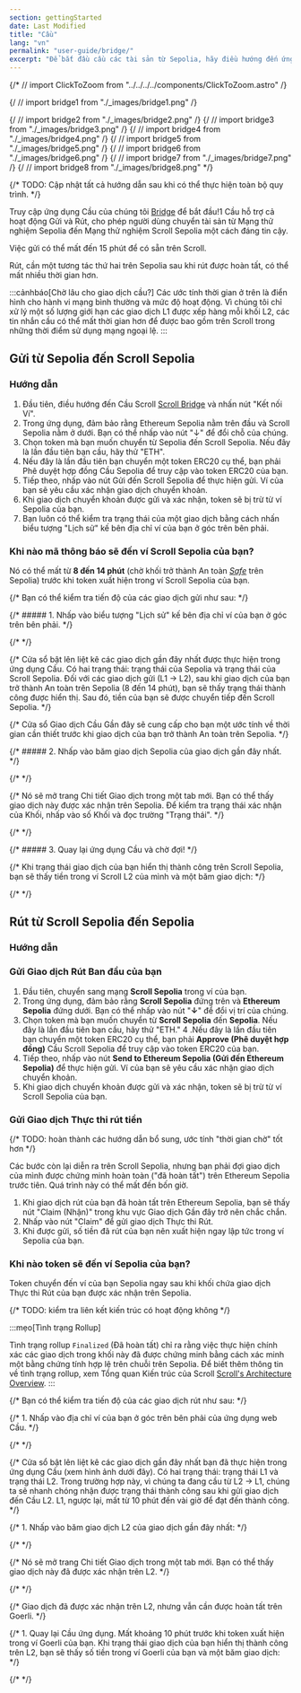 ```yaml
---
section: gettingStarted
date: Last Modified
title: "Cầu"
lang: "vn"
permalink: "user-guide/bridge/"
excerpt: "Để bắt đầu cầu các tài sản từ Sepolia, hãy điều hướng đến ứng dụng cầu cổng thông tin."
---
```


{/* // import ClickToZoom from "../../../../components/ClickToZoom.astro" /}

{/ // import bridge1 from "./_images/bridge1.png" /}

{/ // import bridge2 from "./_images/bridge2.png" /}
{/ // import bridge3 from "./_images/bridge3.png" /}
{/ // import bridge4 from "./_images/bridge4.png" /}
{/ // import bridge5 from "./_images/bridge5.png" /}
{/ // import bridge6 from "./_images/bridge6.png" /}
{/ // import bridge7 from "./_images/bridge7.png" /}
{/ // import bridge8 from "./_images/bridge8.png" */}

{/* TODO: Cập nhật tất cả hướng dẫn sau khi có thể thực hiện toàn bộ quy trình. */}


Truy cập ứng dụng Cầu của chúng tôi [Bridge](https://sepolia.scroll.io/bridge) để bắt đầu!1 Cầu hỗ trợ cả hoạt động Gửi và Rút, cho phép người dùng chuyển tài sản từ Mạng thử nghiệm Sepolia đến Mạng thử nghiệm Scroll Sepolia một cách đáng tin cậy.
[^thanks-hop]: Được fork từ giao diện người dùng của Hop Exchange](https://hop.exchange/)'s UI 🙌

Việc gửi có thể mất đến 15 phút để có sẵn trên Scroll.

Rút, cần một tương tác thứ hai trên Sepolia sau khi rút được hoàn tất, có thể mất nhiều thời gian hơn.

:::cảnhbáo[Chờ lâu cho giao dịch cầu?]
Các ước tính thời gian ở trên là điển hình cho hành vi mạng bình thường và mức độ hoạt động. Vì chúng tôi chỉ xử lý một số lượng giới hạn các giao dịch L1 được xếp hàng mỗi khối L2, các tin nhắn cầu có thể mất thời gian hơn để được bao gồm trên Scroll trong những thời điểm sử dụng mạng ngoại lệ.
:::

## Gửi từ Sepolia đến Scroll Sepolia

### Hướng dẫn

1. Đầu tiên, điều hướng đến Cầu Scroll [Scroll Bridge](https://sepolia.scroll.io/bridge) và nhấn nút "Kết nối Ví".
2. Trong ứng dụng, đảm bảo rằng Ethereum Sepolia nằm trên đầu và Scroll Sepolia nằm ở dưới. Bạn có thể nhấp vào nút "↓" để đổi chỗ của chúng.
3. Chọn token mà bạn muốn chuyển từ Sepolia đến Scroll Sepolia. Nếu đây là lần đầu tiên bạn cầu, hãy thử "ETH".
4. Nếu đây là lần đầu tiên bạn chuyển một token ERC20 cụ thể, bạn phải Phê duyệt hợp đồng Cầu Sepolia để truy cập vào token ERC20 của bạn.
5. Tiếp theo, nhấp vào nút Gửi đến Scroll Sepolia để thực hiện gửi. Ví của bạn sẽ yêu cầu xác nhận giao dịch chuyển khoản.
6. Khi giao dịch chuyển khoản được gửi và xác nhận, token sẽ bị trừ từ ví Sepolia của bạn.
7. Bạn luôn có thể kiểm tra trạng thái của một giao dịch bằng cách nhấn biểu tượng "Lịch sử" kế bên địa chỉ ví của bạn ở góc trên bên phải.

### Khi nào mã thông báo sẽ đến ví Scroll Sepolia của bạn?

Nó có thể mất từ **8 đến 14 phút** (chờ khối trở thành An toàn [_Safe_](https://www.alchemy.com/overviews/ethereum-commitment-levels#what-are-ethereum-commitment-levels) trên Sepolia) trước khi token xuất hiện trong ví Scroll Sepolia của bạn.

{/* Bạn có thể kiểm tra tiến độ của các giao dịch gửi như sau: */}

{/* ##### 1. Nhấp vào biểu tượng "Lịch sử" kế bên địa chỉ ví của bạn ở góc trên bên phải. */}

{/* <ClickToZoom src={bridge1} /> */}

{/* Cửa sổ bật lên liệt kê các giao dịch gần đây nhất được thực hiện trong ứng dụng Cầu. Có hai trạng thái: trạng thái của Sepolia và trạng thái của Scroll Sepolia. Đối với các giao dịch gửi (L1 -> L2), sau khi giao dịch của bạn trở thành An toàn trên Sepolia (8 đến 14 phút), bạn sẽ thấy trạng thái thành công được hiển thị. Sau đó, tiền của bạn sẽ được chuyển tiếp đến Scroll Sepolia. */}

{/* Cửa sổ Giao dịch Cầu Gần đây sẽ cung cấp cho bạn một ước tính về thời gian cần thiết trước khi giao dịch của bạn trở thành An toàn trên Sepolia. */}

{/* ##### 2. Nhấp vào băm giao dịch Sepolia của giao dịch gần đây nhất. */}

{/* <ClickToZoom src={bridge2} /> */}

{/* Nó sẽ mở trang Chi tiết Giao dịch trong một tab mới. Bạn có thể thấy giao dịch này được xác nhận trên Sepolia. Để kiểm tra trạng thái xác nhận của Khối, nhấp vào số Khối và đọc trường "Trạng thái". */}

{/* <ClickToZoom src={bridge3} /> */}

{/* ##### 3. Quay lại ứng dụng Cầu và chờ đợi! */}

{/* Khi trạng thái giao dịch của bạn hiển thị thành công trên Scroll Sepolia, bạn sẽ thấy tiền trong ví Scroll L2 của mình và một băm giao dịch: */}

{/* <ClickToZoom src={bridge4} /> */}

## Rút từ Scroll Sepolia đến Sepolia

### Hướng dẫn

### Gửi Giao dịch Rút Ban đầu của bạn

1. Đầu tiên, chuyển sang mạng **Scroll Sepolia** trong ví của bạn.
2. Trong ứng dụng, đảm bảo rằng **Scroll Sepolia** đứng trên và **Ethereum Sepolia** đứng dưới. Bạn có thể nhấp vào nút "**↓**" để đổi vị trí của chúng.
3. Chọn token mà bạn muốn chuyển từ **Scroll Sepolia** đến **Sepolia**. Nếu đây là lần đầu tiên bạn cầu, hãy thử "ETH."
4 .Nếu đây là lần đầu tiên bạn chuyển một token ERC20 cụ thể, bạn phải **Approve (Phê duyệt hợp đồng)** Cầu Scroll Sepolia để truy cập vào token ERC20 của bạn.
5. Tiếp theo, nhấp vào nút **Send to Ethereum Sepolia (Gửi đến Ethereum Sepolia)** để thực hiện gửi. Ví của bạn sẽ yêu cầu xác nhận giao dịch chuyển khoản.
6. Khi giao dịch chuyển khoản được gửi và xác nhận, token sẽ bị trừ từ ví Scroll Sepolia của bạn.

### Gửi Giao dịch Thực thi rút tiền

{/* TODO: hoàn thành các hướng dẫn bổ sung, ước tính "thời gian chờ" tốt hơn */}

Các bước còn lại diễn ra trên Scroll Sepolia, nhưng bạn phải đợi giao dịch của mình được chứng minh hoàn toàn ("đã hoàn tất") trên Ethereum Sepolia trước tiên. Quá trình này có thể mất đến bốn giờ.

1. Khi giao dịch rút của bạn đã hoàn tất trên Ethereum Sepolia, bạn sẽ thấy nút "Claim (Nhận)" trong khu vực Giao dịch Gần đây trở nên chắc chắn.
2. Nhấp vào nút "Claim" để gửi giao dịch Thực thi Rút.
3. Khi được gửi, số tiền đã rút của bạn nên xuất hiện ngay lập tức trong ví Sepolia của bạn.

### Khi nào token sẽ đến ví Sepolia của bạn?

Token chuyển đến ví của bạn Sepolia ngay sau khi khối chứa giao dịch Thực thi Rút của bạn được xác nhận trên Sepolia.

{/* TODO: kiểm tra liên kết kiến trúc có hoạt động không */}

:::mẹo[Tình trạng Rollup]

Tình trạng rollup `Finalized` (Đã hoàn tất) chỉ ra rằng việc thực hiện chính xác các giao dịch trong khối này đã được chứng minh bằng cách xác minh một bằng chứng tính hợp lệ trên chuỗi trên Sepolia. Để biết thêm thông tin về tình trạng rollup, xem Tổng quan Kiến trúc của Scroll [Scroll's Architecture Overview](/technology).
:::

{/* Bạn có thể kiểm tra tiến độ của các giao dịch rút như sau: */}

{/* 1. Nhấp vào địa chỉ ví của bạn ở góc trên bên phải của ứng dụng web Cầu. */}

{/* <ClickToZoom src={bridge5} /> */}

{/* Cửa sổ bật lên liệt kê các giao dịch gần đây nhất bạn đã thực hiện trong ứng dụng Cầu (xem hình ảnh dưới đây). Có hai trạng thái: trạng thái L1 và trạng thái L2. Trong trường hợp này, vì chúng ta đang cầu từ L2 -> L1, chúng ta sẽ nhanh chóng nhận được trạng thái thành công sau khi gửi giao dịch đến Cầu L2. L1, ngược lại, mất từ 10 phút đến vài giờ để đạt đến thành công. */}

{/* 1. Nhấp vào băm giao dịch L2 của giao dịch gần đây nhất: */}

{/* <ClickToZoom src={bridge6} /> */}

{/* Nó sẽ mở trang Chi tiết Giao dịch trong một tab mới. Bạn có thể thấy giao dịch này đã được xác nhận trên L2. */}

{/* <ClickToZoom src={bridge7} /> */}

{/* Giao dịch đã được xác nhận trên L2, nhưng vẫn cần được hoàn tất trên Goerli. */}

{/* 1. Quay lại Cầu ứng dụng. Mất khoảng 10 phút trước khi token xuất hiện trong ví Goerli của bạn. Khi trạng thái giao dịch của bạn hiển thị thành công trên L2, bạn sẽ thấy số tiền trong ví Goerli của bạn và một băm giao dịch: */}

{/* <ClickToZoom src={bridge8} /> */}

